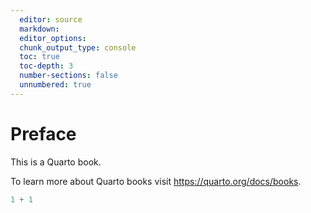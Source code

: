 ```yaml
---
  editor: source
  markdown: 
  editor_options: 
  chunk_output_type: console
  toc: true
  toc-depth: 3
  number-sections: false
  unnumbered: true
---
```


# Preface {.unnumbered}

This is a Quarto book.

To learn more about Quarto books visit <https://quarto.org/docs/books>.

```r
1 + 1
```
